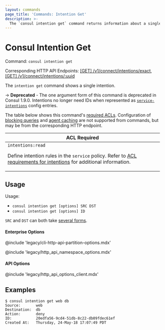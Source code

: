```yaml
---
layout: commands
page_title: 'Commands: Intention Get'
description: >-
  The `consul intention get` command returns information about a single L4 service intention that authorizes services to communicate. It was deprecated in Consul v1.9.0; use `consul config` instead.
---
```


# Consul Intention Get

Command: `consul intention get`

Corresponding HTTP API Endpoints: [\[GET\] /v1/connect/intentions/exact](/consul/api-docs/connect/intentions#read-specific-intention-by-name), [\[GET\] /v1/connect/intentions/:uuid](/consul/api-docs/connect/intentions#read-specific-intention-by-id)

The `intention get` command shows a single intention.

-> **Deprecated** - The one argument form of this command is deprecated in
Consul 1.9.0. Intentions no longer need IDs when represented as
[`service-intentions`](/consul/docs/connect/config-entries/service-intentions) config
entries.

The table below shows this command's [required ACLs](/consul/api-docs/api-structure#authentication). Configuration of
[blocking queries](/consul/api-docs/features/blocking) and [agent caching](/consul/api-docs/features/caching)
are not supported from commands, but may be from the corresponding HTTP endpoint.

| ACL Required                  |
| ----------------------------- |
| `intentions:read`<p> Define intention rules in the `service` policy. Refer to [ACL requirements for intentions](/consul/docs/connect/intentions/create-manage-intentions#acl-requirements) for additional information.</p> |

## Usage

Usage:

- `consul intention get [options] SRC DST`
- `consul intention get [options] ID`

`SRC` and `DST` can both take [several forms](/consul/commands/intention#source-and-destination-naming).

#### Enterprise Options

@include 'legacy/cli-http-api-partition-options.mdx'

@include 'legacy/http_api_namespace_options.mdx'

#### API Options

@include 'legacy/http_api_options_client.mdx'

## Examples

```shell-session
$ consul intention get web db
Source:       web
Destination:  db
Action:       deny
ID:           20edfa56-9cd4-51db-8c22-db09fdec61ef
Created At:   Thursday, 24-May-18 17:07:49 PDT
```
